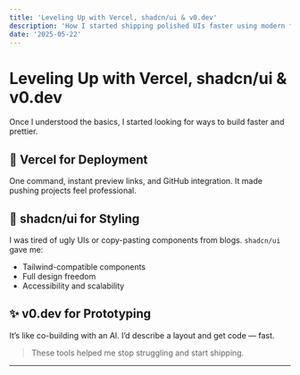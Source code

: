 ```yaml
---
title: 'Leveling Up with Vercel, shadcn/ui & v0.dev'
description: 'How I started shipping polished UIs faster using modern frontend tools'
date: '2025-05-22'
---
```


<Cover
  src="https://images.unsplash.com/photo-1547658719-da2b51169166?fit=crop&w=1400&q=80"
  alt="Illustration of frontend dev tools"
  caption="Modern stack = modern workflow"
/>

# Leveling Up with Vercel, shadcn/ui & v0.dev

Once I understood the basics, I started looking for ways to build faster and prettier.

## 🧪 Vercel for Deployment

One command, instant preview links, and GitHub integration. It made pushing projects feel professional.

## 🎨 shadcn/ui for Styling

I was tired of ugly UIs or copy-pasting components from blogs. `shadcn/ui` gave me:

- Tailwind-compatible components
- Full design freedom
- Accessibility and scalability

## ✨ v0.dev for Prototyping

It’s like co-building with an AI. I’d describe a layout and get code — fast.

> These tools helped me stop struggling and start shipping.

---
